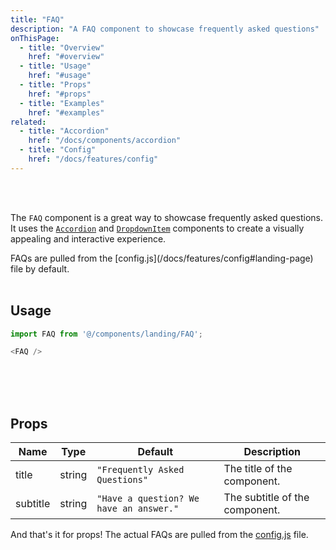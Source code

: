 ```yaml
---
title: "FAQ"
description: "A FAQ component to showcase frequently asked questions"
onThisPage:
  - title: "Overview"
    href: "#overview"
  - title: "Usage"
    href: "#usage"
  - title: "Props"
    href: "#props"
  - title: "Examples"
    href: "#examples"
related:
  - title: "Accordion"
    href: "/docs/components/accordion"
  - title: "Config"
    href: "/docs/features/config"
---
```


<div id="overview" />

<br/>

<div className="flex flex-col w-full items-center justify-center gap-8">
    <FAQ />
</div>

<br />

The `FAQ` component is a great way to showcase frequently asked questions. It uses the [`Accordion`](/docs/components/accordion) and [`DropdownItem`](/docs/components/DropdownItem) components to create a visually appealing and interactive experience.

<Callout>
    FAQs are pulled from the [config.js](/docs/features/config#landing-page) file by default.
</Callout>

<br />
<br />
<Divider />
<div id="usage" />

## Usage

```js
import FAQ from '@/components/landing/FAQ';

<FAQ />
```

<br />
<br />
<br />
<Divider />
<div id="props" />

## Props

| Name     | Type   | Default                                 | Description                    |
|----------|--------|-----------------------------------------|--------------------------------|
| title    | string | `"Frequently Asked Questions"`          | The title of the component.    |
| subtitle | string | `"Have a question? We have an answer."` | The subtitle of the component. |

And that's it for props! The actual FAQs are pulled from the [config.js](/docs/features/config) file.